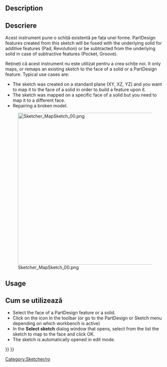 <languages/>

{{Docnav
|[[Sketcher_Dialog|Dialog]]
|[[Sketcher_ReorientSketch|Reorient Sketch]]
|[[Sketcher_Workbench|Sketcher]]
|IconL=
|IconR=Sketcher_ReorientSketch.svg
|IconC=Workbench_Sketcher.svg
}}

<div class="mw-translate-fuzzy">
{{GuiCommand|Name=Sketcher MapSketch|Create a sketch on a face|Workbenches=[[Sketcher Workbench|Sketcher]], [[PartDesign Workbench|PartDesign]]|MenuLocation=Part Design/Sketch → Map sketch to face...|SeeAlso=[[Sketcher NewSketch|Create a new sketch]]}}
</div>

==Description==

<div class="mw-translate-fuzzy">
==Descriere==
Acest instrument pune o schiță existentă pe fața unei forme. PartDesign features created from this sketch will be fused with the underlying solid for additive features (Pad, Revolution) or be subtracted from the underlying solid in case of subtractive features (Pocket, Groove).
</div>

<div class="mw-translate-fuzzy">
Rețineți că acest instrument nu este utilizat pentru a crea schițe noi. It only maps, or remaps an existing sketch to the face of a solid or a PartDesign feature. Typical use cases are:
* The sketch was created on a standard plane (XY, XZ, YZ) and you want to map it to the face of a solid in order to build a feature upon it.
* The sketch was mapped on a specific face of a solid but you need to map it to a different face.
* Repairing a broken model.
</div>

[[File:Sketcher_MapSketch_00.png|480px|none]]

==Usage== 

<div class="mw-translate-fuzzy">
==Cum se utilizează==
* Select the face of a PartDesign feature or a solid.
* Click on the {{KEY|[[Image:Sketcher_MapSketch.png|16px|Sketcher_MapSketch]] [[Sketcher_MapSketch|Map sketch to face]]}} icon in the toolbar (or go to the PartDesign or Sketch menu depending on which workbench is active)
* In the '''Select sketch''' dialog window that opens, select from the list the sketch to map to the face and click OK.
* The sketch is automatically opened in edit mode.
</div>


<div class="mw-translate-fuzzy">
[[Category:Sketcher/ro]]
</div>

{{Sketcher_Tools_navi{{#translation:}}}}
{{Userdocnavi{{#translation:}}}}